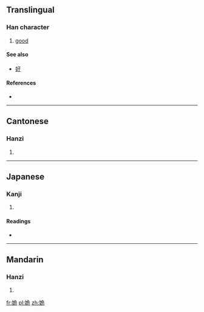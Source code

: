==Translingual==

===Han character===
{{Han char|rn=38|rad=女|as=06|sn=9|four=4741<sub>2</sub>|canj=女弓一山 (VNMU)|ids=⿰[[女]][[危]]}}

# [[good]]

====See also====
* [[好]]

====References====
* {{Han ref|kx=0261.190|dkj=06254|dj=0527.230|hdz=21046.070|uh=59FD|ud=23037|bh=CE69|bd=52841}}

----

==Cantonese==

===Hanzi===
{{yue-hanzi|jyut=|y=gwai2}}

# {{defn|lang=yue|sort=女06}}

----

==Japanese==

===Kanji===
{{ja-kanji|grade=|rs=女06}}

# {{defn|lang=ja|sort=女06}}

====Readings====
* {{ja-readings|on=[[き]] (ki), [[ぎ]] (gi), [[か]] (ka)}}

----

==Mandarin==

===Hanzi===
{{cmn-hanzi|pin=[[guǐ]] ([[gui3]])|wg=kuei<sup>3</sup>}}

# {{defn|lang=cmn|sort=女06}}

[[fr:姽]]
[[pl:姽]]
[[zh:姽]]